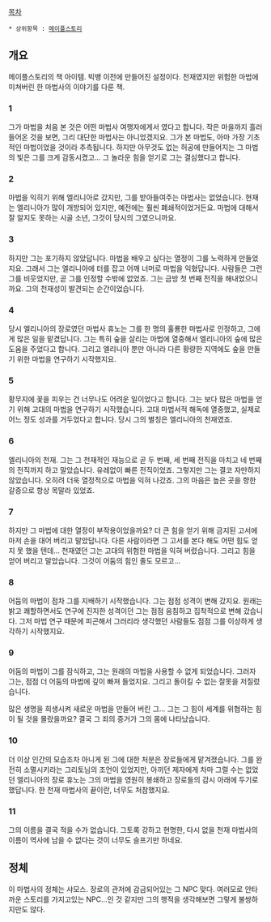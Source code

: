 [[목차]]
 * 상위항목 : [[메이플스토리]]
== 개요 ==
메이플스토리의 책 아이템. 빅뱅 이전에 만들어진 설정이다.
천재였지만 위험한 마법에 미쳐버린 한 마법사의 이야기를 다룬 책.
=== 1 ===
그가 마법을 처음 본 것은 어떤 마법사 여행자에게서 였다고 합니다. 작은 마을까지 흘러 들어온 것을 보면, 그리 대단한 마법사는 아니었겠지요. 그가 본 마법도, 아마 가장 기초적인 마법이었을 것이라 추측됩니다. 하지만 아무것도 없는 허공에 만들어지는 그 마법의 빛은 그를 크게 감동시켰고... 그 놀라운 힘을 얻기로 그는 결심했다고 합니다.
=== 2 ===
마법을 익히기 위해 엘리니아로 갔지만, 그를 받아들여주는 마법사는 없었습니다. 현재는 엘리니아가 많이 개방되어 있지만, 예전에는 훨씬 폐쇄적이었거든요. 마법에 대해서 잘 알지도 못하는 시골 소년, 그것이 당시의 그였으니까요.
=== 3 ===
하지만 그는 포기하지 않았답니다. 마법을 배우고 싶다는 열정이 그를 노력하게 만들었지요. 그래서 그는 엘리니아에 터를 잡고 어깨 너머로 마법을 익혔답니다. 사람들은 그런 그를 비웃었지만, 곧 그를 인정할 수밖에 없었죠. 그는 금방 첫 번째 전직을 해내었으니까요. 그의 천재성이 발견되는 순간이었습니다.
=== 4 ===
당시 엘리니아의 장로였던 마법사 휴노는 그를 한 명의 훌룡한 마법사로 인정하고, 그에게 많은 일을 맡겼답니다. 그는 특히 숲을 살리는 마법에 열중해서 엘리니아의 숲에 많은 도움을 주었다고 합니다. 그리고 엘리니아 뿐만 아니라 다른 황량한 지역에도 숲을 만들기 위한 마법을 연구하기 시작했지요.
=== 5 ===
황무지에 꽃을 피우는 건 너무나도 어려운 일이었다고 합니다. 그는 보다 많은 마법을 얻기 위해 고대의 마법을 연구하기 시작했습니다. 고대 마법서적 해독에 열중했고, 실제로 어느 정도 성과를 거두었다고 합니다. 당시 그의 별칭은 엘리니아의 천재였죠.
=== 6 ===
엘리니아의 천재. 그는 그 천재적인 재능으로 곧 두 번째, 세 번째 전직을 마치고 네 번째의 전직까지 하고 말았습니다. 유레없이 빠른 전직이었죠. 그렇지만 그는 결코 자만하지 않았습니다. 오히려 더욱 열정적으로 마법을 익혀 나갔죠. 그의 마음은 높은 곳을 향한 갈증으로 항상 목말라 있었죠.
=== 7 ===
하지만 그 마법에 대한 열정이 부작용이었을까요? 더 큰 힘을 얻기 위해 금지된 고서에마저 손을 대어 버리고 말았답니다. 다른 사람이라면 그 고서를 본다 해도 어떤 힘도 얻지 못 했을 텐데... 천재였던 그는 고대의 위험한 마법을 익혀 버렸습니다. 그리고 힘을 얻어 버리고 말았습니다. 그것이 어둠의 힘인 줄도 모르고...
=== 8 ===
어둠의 마법이 점차 그를 지배하기 시작했습니다. 그는 점점 성격이 변해 갔지요. 원래는 밝고 쾌할하면서도 연구에 진지한 성격이던 그는 점점 음침하고 집착적으로 변해 갔습니다. 그저 마법 연구 때문에 피곤해서 그러리라 생각했던 사람들도 점점 그를 이상하게 생각하기 시작했지요.
=== 9 ===
어둠의 마법이 그를 잠식하고, 그는 원래의 마법을 사용할 수 없게 되었습니다. 그러자 그는, 점점 더 어둠의 마법에 깊이 빠져 들었지요. 그리고 돌이킬 수 없는 잘못을 저질렀습니다.

많은 생명을 희생시켜 새로운 마법을 만들어 버린 그... 그는 그 힘이 세계를 위협하는 힘이 될 것을 몰랐을까요? 결국 그 죄의 증거가 그의 몸에 나타났습니다.
=== 10 ===
더 이상 인간의 모습조차 아니게 된 그에 대한 처분은 장로들에게 맡겨졌습니다. 그를 완전히 소멸시키라는 그리토님의 조언이 있었지만, 아끼던 제자에게 차마 그럴 수는 없었던 엘리니아의 장로 휴노는 그의 마법을 영원히 봉쇄하고 장로들의 감시 아래에 두기로 했답니다. 한 천재 마법사의 끝이란, 너무도 처참했지요.
=== 11 ===
그의 이름을 결국 적을 수가 없습니다. 그토록 강하고 현명한, 다시 없을 천재 마법사의 이름이 역사에 남을 수 없다는 것이 너무도 슬프기만 하네요.
== 정체 ==
{{{#!html
<div style="border: 3px solid Orange;padding:10px;margin-bottom:0px"><b style="font-size:18px">주의! 내용 누설이 있습니다.</b>

본 항목과 하위 항목은 작품의 줄거리나 결말, 반전요소를 설명하고 있습니다.
내용 누설을 원하지 않는다면 이 문서를 닫아 주세요.
</div>}}}

이 마법사의 정체는 샤모스. 장로의 관저에 감금되어있는 그 NPC 맞다. 여러모로 안타까운 스토리를 가지고있는 NPC...인 것 같지만 그의 행적을 생각해보면 그렇게 불쌍하지만도 않다.
